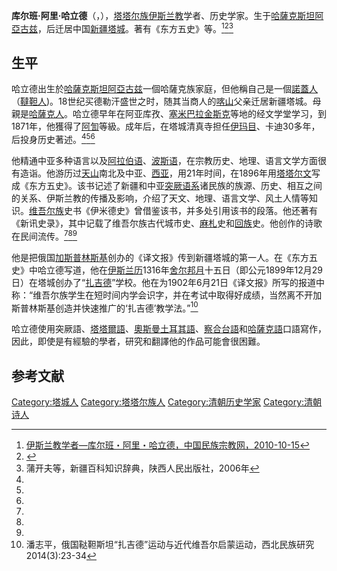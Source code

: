 '''库尔班·阿里·哈立德'''（{{lang-ru|Курбангали Халиди}}，{{bd|1846年|11月30日|1913年|}}），[[塔塔尔族|塔塔尔族]][[伊斯兰教|伊斯兰教]]学者、历史学家。生于[[哈薩克斯坦|哈薩克斯坦]][[阿亞古兹|阿亞古兹]]，后迁居中国[[新疆|新疆]][[塔城|塔城]]。著有《东方五史》等。<ref name=mzb>[http://www.mzb.com.cn/html/report/147165-1.htm 伊斯兰教学者—库尔班・阿里・哈立德，中国民族宗教网，2010-10-15]{{dead link|date=2018年2月 |bot=InternetArchiveBot |fix-attempted=yes }}</ref><ref name=yslbk>{{Cite web |url=http://www.norislam.com/?viewnews-7300 |title=库尔班·阿里·哈立德，中国伊斯兰百科全书，2009-6-12 |accessdate=2016-10-13 |archive-date=2016-04-11 |archive-url=https://web.archive.org/web/20160411182818/http://norislam.com/?viewnews-7300 |dead-url=no }}</ref><ref name=pu>蒲开夫等，新疆百科知识辞典，陕西人民出版社，2006年</ref>

==生平==
哈立德出生於[[哈薩克斯坦|哈薩克斯坦]][[阿亞古兹|阿亞古兹]]一個哈薩克族家庭，但他稱自己是一個[[諾蓋人|諾蓋人]]（[[韃靼人|韃靼人]])。18世纪买德勒汗盛世之时，随其当商人的[[喀山|喀山]]父亲迁居新疆塔城。母親是[[哈薩克人|哈薩克人]]。哈立德早年在阿亚库孜、[[塞米巴拉金斯克|塞米巴拉金斯克]]等地的经文学堂学习，到1871年，他獲得了[[阿訇|阿訇]]等級。成年后，在塔城清真寺担任[[伊玛目|伊玛目]]、卡迪30多年，后投身历史著述。<ref name=mzb/><ref name=yslbk/><ref name=pu/>

他精通中亚多种语言以及[[阿拉伯语|阿拉伯语]]、[[波斯语|波斯语]]，在宗教历史、地理、语言文学方面很有造诣。他游历过[[天山|天山]]南北及中亚、[[西亚|西亚]]，用21年时间，在1896年用[[鞑靼文|塔塔尔文]]写成《东方五史》。该书记述了新疆和中亚[[突厥语|突厥语系]]诸民族的族源、历史、相互之间的关系、伊斯兰教的传播及影响，介绍了天文、地理、语言文学、风土人情等知识。[[维吾尔族|维吾尔族]]史书《伊米德史》曾借鉴该书，并多处引用该书的段落。他还著有《新讯史录》，其中记载了维吾尔族古代城市史、[[麻札|麻札]]史和[[回族|回族]]史。他创作的诗歌在民间流传。<ref name=mzb/><ref name=yslbk/><ref name=pu/>

他是把俄国[[伊斯梅爾·加斯普林斯基|加斯普林斯基]]创办的《译文报》传到新疆塔城的第一人。在《东方五史》中哈立德写道，他在[[伊斯兰历|伊斯兰历]]1316年[[舍尔邦月|舍尔邦月]]十五日（即公元1899年12月29日）在塔城创办了“[[扎吉德|扎吉德]]”学校。他在为1902年6月21日《译文报》所写的报道中称：“维吾尔族学生在短时间内学会识字，并在考试中取得好成绩，当然离不开加斯普林斯基创造并快速推广的‘扎吉德’教学法。”<ref>潘志平，俄国鞑靼斯坦“扎吉德”运动与近代维吾尔启蒙运动，西北民族研究2014(3):23-34</ref>

哈立德使用突厥語、[[塔塔爾語|塔塔爾語]]、[[奧斯曼土耳其語|奧斯曼土耳其語]]、[[察合台語|察合台語]]和[[哈薩克語|哈薩克語]]口語寫作，因此，即使是有經驗的學者，研究和翻譯他的作品可能會很困難。

==参考文献==
{{reflist}}

{{DEFAULTSORT:H}}
[[Category:塔城人|Category:塔城人]]
[[Category:塔塔尔族人|Category:塔塔尔族人]]
[[Category:清朝历史学家|Category:清朝历史学家]]
[[Category:清朝诗人|Category:清朝诗人]]